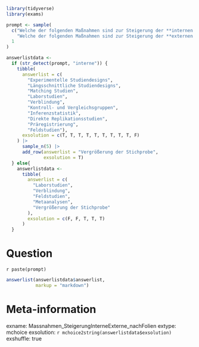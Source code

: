 ```r
library(tidyverse)
library(exams)

prompt <- sample(
  c("Welche der folgenden Maßnahmen sind zur Steigerung der **internen Validität** einer explanativen Studie geeignet?",
    "Welche der folgenden Maßnahmen sind zur Steigerung der **externen Validität** einer explanativen Studie geeignet?"),
  1
)

answerlistdata <-
  if (str_detect(prompt, "interne")) {
    tibble(
      answerlist = c(
        "Experimentelle Studiendesigns",
        "Längsschnittliche Studiendesigns",
        "Matching Studien",
        "Laborstudien",
        "Verblindung",
        "Kontroll- und Vergleichsgruppen",
        "Inferenzstatistik",
        "Direkte Replikationsstudien",
        "Präregistrierung",
        "Feldstudien"),
      exsolution = c(T, T, T, T, T, T, T, T, T, F)
    ) |>
      sample_n(5) |>
      add_row(answerlist = "Vergrößerung der Stichprobe",
              exsolution = T)
  } else{
    answerlistdata <-
      tibble(
        answerlist = c(
          "Laborstudien",
          "Verblindung",
          "Feldstudien",
          "Metaanalysen",
          "Vergrößerung der Stichprobe"
        ),
        exsolution = c(F, F, T, T, T)
      )
  }
```


Question
========
`r paste(prompt)`


```r
answerlist(answerlistdata$answerlist, 
           markup = "markdown")
```


Meta-information
================
exname: Massnahmen_SteigerungInterneExterne_nachFolien
extype: mchoice
exsolution: `r mchoice2string(answerlistdata$exsolution)`
exshuffle: true